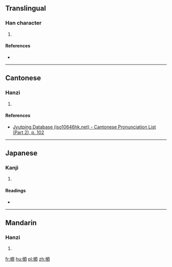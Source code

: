 ==Translingual==

===Han character===
{{Han char|rn=50|rad=巾|as=09|sn=12|four=4128<sub>6</sub>|canj=中月一月金 (LBMBC)|ids=⿰[[巾]][[頁]]}}

# {{defn|Han|sort=巾09}}

====References====
* {{Han ref|kx=0334.080|dkj=08984|dj=0641.120|hdz=10747.020|uh=5E41|ud=24129|bh=D8F3|bd=55539}}

----

==Cantonese==

===Hanzi===
{{yue-hanzi|jyut=[[seoi1]]|y=seui1}}

# {{defn|lang=yue|sort=巾09}}

====References====
* [http://www.iso10646hk.net/jp/document/download.jsp Jyutping Database (iso10646hk.net) - Cantonese Pronunciation List (Part 2), p. 102]

----

==Japanese==

===Kanji===
{{ja-kanji|grade=|rs=巾09}}

# {{defn|lang=ja|sort=巾09}}

====Readings====
* {{ja-readings|on=[[す]] (su), [[しゅ]] (shu)|kun=[[ずきん]] (zukin)}}

----

==Mandarin==

===Hanzi===
{{cmn-hanzi|pin=[[xū]] ([[xu1]])|wg=hsü<sup>1</sup>}}

# {{defn|lang=cmn|sort=巾09}}

[[fr:幁]]
[[hu:幁]]
[[pl:幁]]
[[zh:幁]]